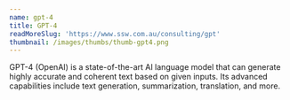 ```yaml
---
name: gpt-4
title: GPT-4
readMoreSlug: 'https://www.ssw.com.au/consulting/gpt'
thumbnail: /images/thumbs/thumb-gpt4.png
---
```


GPT-4 (OpenAI) is a state-of-the-art AI language model that can generate highly accurate and coherent text based on given inputs. Its advanced capabilities include text generation, summarization, translation, and more.
